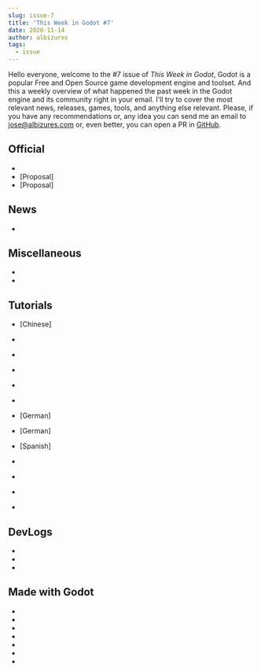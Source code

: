 ```yaml
---
slug: issue-7
title: 'This Week in Godot #7'
date: 2020-11-14
author: albizures
tags:
  - issue
---
```



Hello everyone, welcome to the #7 issue of _This Week in Godot_, Godot is a popular Free and Open Source game development engine and toolset. And this a weekly overview of what happened the past week in the Godot engine and its community right in your email. I'll try to cover the most relevant news, releases, games, tools, and anything else relevant. Please, if you have any recommendations or, any idea you can send me an email to jose@albizures.com or, even better, you can open a PR in [GitHub](https://github.com/albizures/ThisWeekInGodot).

## Official

- <PostLink
  	type="article"
  	label="Complex text layouts progress report #2"
  	link="https://godotengine.org/article/complex-text-layouts-progress-report-2"
  />
- [Proposal] <PostLink
  	label="Unify disabling of nodes"
  	link="https://github.com/godotengine/godot-proposals/issues/1835"
  />
- [Proposal] <PostLink
  	label="Redesign 3D asset import workflow"
  	link="https://github.com/godotengine/godot-proposals/issues/1823"
  />

## News

- <PostLink
  	label="[HTML5] Port inline JS code to libraries, AudioWorklet support"
  	link="https://github.com/godotengine/godot/pull/43443"
  />

## Miscellaneous

- <PostLink
  	type="youtube"
  	label="Godot FBX Just Got ALOT Better!"
  	link="https://youtu.be/60Ofqmytzu0"
  />
- <PostLink
  	version="v4"
  	label="GodotEngine 3 shadows vs GodotEngine 4 shadows."
  	link="https://twitter.com/tweet_sam_vila/status/1326953795478196224"
  />

## Tutorials

- [Chinese] <PostLink
  	label="如何实现残影效果 (How to make a ghost trail effect)"
  	link="https://www.bilibili.com/video/BV1Fz4y1y7nN"
  />
- <PostLink
  	type="youtube"
  	source="https://github.com/MyNameIsntBob/Character_Select_Demo"
  	label="Explanation of Signals - Godot Tutorial"
  	link="https://youtu.be/mDZrRV-UmtI"
  />
- <PostLink
  	type="youtube"
  	label="Godot's Hidden Level/Map Editor"
  	link="https://youtu.be/BUjCtwLO0S8"
  />

- <PostLink
  	type="youtube"
  	label="Audio File Formats"
  	link="https://youtu.be/ChJIKW2Y_U8"
  />
- <PostLink
  	type="youtube"
  	label="Blender to Godot with Materials: AP GameTools!"
  	link="https://youtu.be/WX-ApZneIaA"
  />
- <PostLink
  	type="youtube"
  	label="Creating Snake in Godot"
  	source="https://github.com/clear-code-projects/Snake_in_Godot"
  	link="https://youtu.be/-I_AdBkryoU"
  />
- [German] <PostLink
    type="youtube"
    label="Gegner KI: Seek - Dem Spieler direkt Folgen - AI in Godot #2"
    link="https://youtu.be/iDxDmpor5W8"
  />
- [German] <PostLink
    type="youtube"
    label="Gegner KI: Flee - Vor dem Spieler weglaufen - AI in Godot #3"
    link="https://youtu.be/TiJjOCTSicc"
  />
- [Spanish] <PostLink
    type="youtube"
    label="Como borrar un tile? Errores en tu script? Respondo vuestras preguntas sobre Godot"
    link="https://youtu.be/zw-yZkOevNw"
  />
- <PostLink
  	type="youtube"
  	label="How to make a VR game for WebXR with Godot"
  	link="https://gitlab.com/snopek-games/toy-racer-vr"
  />
- <PostLink
  	type="youtube"
  	label="Godot Multiplayer Server-Client Tutorial | Godot Dedicated Server #1"
  	link="https://youtu.be/lnFN6YabFKg"
  />
- <PostLink
  	type="youtube"
  	label="How To Make The Perfect Pixel Art Camera In Godot"
  	link="https://youtu.be/AsrmXTUB6tI"
  />
- <PostLink
  	type="article"
  	source="https://github.com/lucasvanmol/godot-oscillator-shader"
  	label="Elastic deformations and damped oscillations"
  	link="https://medium.com/@lucasvanmol/elstic-deformations-and-damped-oscillations-5b16fa284187"
  />

## DevLogs

- <PostLink
  	type="youtube"
  	label="How I Participated In The Jam And The Compo ?!! | Ludum Dare 47 devlog!"
  	link="https://youtu.be/UHFvRIhY32M"
  />
- <PostLink
  	type="youtube"
  	label="Dialogic v0.5 - Indentation magic and branches - Devlog 2"
  	link="https://youtu.be/mrTyWy2TJOM"
  />
- <PostLink
  	type="youtube"
  	label="Building a Marine Biologist's Equipment System for my 2D RPG"
  	link="https://youtu.be/RCPdYjx-1PE"
  />

## Made with Godot

- <PostLink
  	label="Pixel Character Creator: Standalone tool for easily creating sprite sheets for pixel art games."
  	link="https://mounirtohami.itch.io/pixeldesigner"
  />
- <PostLink
  	label="Made a rope for Kinematic2D"
  	source="https://github.com/meloonics/Kinematic2DRope_Demo"
  	link="https://www.reddit.com/r/godot/comments/js7g4t/made_a_rope_for_kinematic2d_github_in_comments"
  />
- <PostLink
  	label="Dimenshift, Currently in Alpha - Looking for testers"
  	link="https://itch.io/t/1059659/dimenshift-currently-in-alpha"
  />
- <PostLink
  	label="Turbokiller: An action shooter game"
  	link="https://insstant.itch.io/turbokiller"
  />
- <PostLink
  	label="The Lagrange Grid: A RTS game based in space"
  	link="https://tuanisapps.itch.io/the-lagrange-grid"
  />
- <PostLink
  	label="Hello Rogue: A simple pocket-sized roguelike"
  	link="https://onebitpunch.itch.io/hello-rogue"
  />
- <PostLink
  	label="RoundFoot: A party game"
  	link="https://zaclamenace.itch.io/round-foot"
  />
